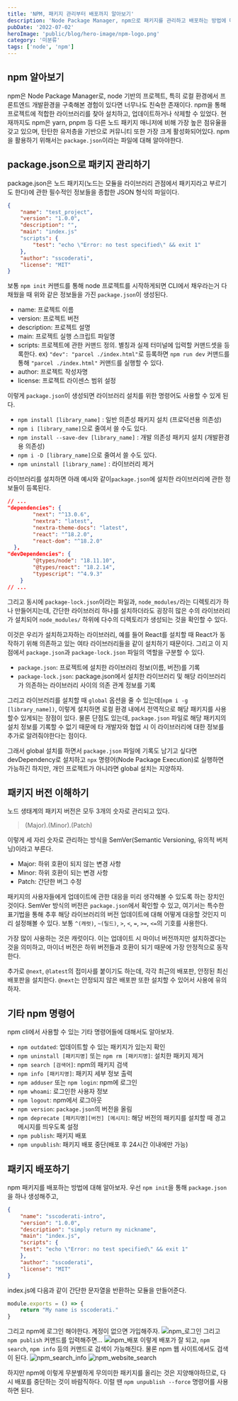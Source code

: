 ```yaml
---
title: 'NPM, 패키지 관리부터 배포까지 알아보기'
description: 'Node Package Manager, npm으로 패키지를 관리하고 배포하는 방법에 대해 알아봅니다.'
pubDate: '2022-07-02'
heroImage: 'public/blog/hero-image/npm-logo.png'
category: '미분류'
tags: ['node', 'npm']
---
```

## npm 알아보기
npm은 Node Package Manager로, node 기반의 프로젝트, 특히 로컬 환경에서 프론트엔드 개발환경을 구축해본 경험이 있다면 너무나도 친숙한 존재이다. npm을 통해 프로젝트에 적합한 라이브러리를 찾아 설치하고, 업데이트하거나 삭제할 수 있었다.
현재까지도 npm은 yarn, pnpm 등 다른 노드 패키지 매니저에 비해 가장 높은 점유율을 갖고 있으며, 탄탄한 유저층을 기반으로 커뮤니티 또한 가장 크게 활성화되어있다.
npm을 활용하기 위해서는 `package.json`이라는 파일에 대해 알아야한다.

## package.json으로 패키지 관리하기
package.json은 노드 패키지(노드는 모듈을 라이브러리 관점에서 패키지라고 부르기도 한다)에 관한 필수적인 정보들을 종합한 JSON 형식의 파일이다.
```json
{
	"name": "test_project",
	"version": "1.0.0",
	"description": "",
	"main": "index.js"
	"scripts": {
		"test": "echo \"Error: no test specified\" && exit 1"
	},
	"author": "sscoderati",
	"license": "MIT"
}
```
보통 `npm init` 커맨드를 통해 node 프로젝트를 시작하게되면 CLI에서 채우라는거 다 채웠을 때 위와 같은 정보들을 가진 `package.json`이 생성된다.
- name: 프로젝트 이름
- version: 프로젝트 버전
- description: 프로젝트 설명
- main: 프로젝트 실행 스크립트 파일명
- scripts: 프로젝트에 관한 커맨드 정의. 별칭과 실제 터미널에 입력할 커맨드셋을 등록한다. ex) `"dev": "parcel ./index.html"`로 등록하면 `npm run dev` 커맨드를 통해 `"parcel ./index.html"` 커맨드를 실행할 수 있다.
- author: 프로젝트 작성자명
- license: 프로젝트 라이센스 범위 설정

이렇게 `package.json`이 생성되면 라이브러리 설치를 위한 명령어도 사용할 수 있게 된다.
- `npm install [library_name]` : 일반 의존성 패키지 설치 (프로덕션용 의존성)
- `npm i [library_name]`으로 줄여서 쓸 수도 있다.
- `npm install --save-dev [library_name]` : 개발 의존성 패키지 설치 (개발환경용 의존성)
- `npm i -D [library_name]`으로 줄여서 쓸 수도 있다.
- `npm uninstall [library_name]` : 라이브러리 제거

라이브러리를 설치하면 아래 예시와 같이`package.json`에 설치한 라이브러리에 관한 정보들이 등록된다.

```json
// ...
"dependencies": {
		"next": "^13.0.6",
		"nextra": "latest",
		"nextra-theme-docs": "latest",
		"react": "^18.2.0",
		"react-dom": "^18.2.0"
  },
"devDependencies": {
		"@types/node": "18.11.10",
		"@types/react": "18.2.14",
		"typescript": "^4.9.3"
	}
// ...
```
그리고 동시에 `package-lock.json`이라는 파일과, `node_modules/`라는 디렉토리가 하나 만들어지는데, 간단한 라이브러리 하나를 설치하더라도 굉장히 많은 수의 라이브러리가 설치되어 `node_modules/` 하위에 다수의 디렉토리가 생성되는 것을 확인할 수 있다.

이것은 우리가 설치하고자하는 라이브러리, 예를 들어 React를 설치할 때 React가 동작하기 위해 의존하고 있는 여타 라이브러리들을 같이 설치하기 때문이다.
그리고 이 지점에서 `package.json`과 `package-lock.json` 파일의 역할을 구분할 수 있다.
- `package.json`: 프로젝트에 설치한 라이브러리 정보(이름, 버전)를 기록
- `package-lock.json`: package.json에서 설치한 라이브러리 및 해당 라이브러리가 의존하는 라이브러리 사이의 의존 관계 정보를 기록

그리고 라이브러리를 설치할 때 `global` 옵션을 줄 수 있는데(`npm i -g [library_name])`, 이렇게 설치하면 로컬 환경 내에서 전역적으로 해당 패키지를 사용할수 있게되는 장점이 있다. 물론 단점도 있는데, `package.json` 파일로 해당 패키지의 설치 정보를 기록할 수 없기 때문에 타 개발자와 협업 시 이 라이브러리에 대한 정보를 추가로 알려줘야한다는 점이다.

그래서 global 설치를 하면서 `package.json` 파일에 기록도 남기고 싶다면 devDependency로 설치하고 `npx` 명령어(Node Package Execution)로 실행하면 가능하긴 하지만, 개인 프로젝트가 아니라면 global 설치는 지양하자.

## 패키지 버전 이해하기
노드 생태계의 패키지 버전은 모두 3개의 숫자로 관리되고 있다.
> (Major).(Minor).(Patch)

이렇게 세 자리 숫자로 관리하는 방식을 SemVer(Semantic Versioning, 유의적 버저닝)이라고 부른다.
- Major: 하위 호환이 되지 않는 변경 사항
- Minor: 하위 호환이 되는 변경 사항
- Patch: 간단한 버그 수정

패키지의 사용자들에게 업데이트에 관한 대응을 미리 생각해볼 수 있도록 하는 장치인 것이다. SemVer 방식의 버전은 `package.json`에서 확인할 수 있고, 여기서는 특수한 표기법을 통해 추후 해당 라이브러리의 버전 업데이트에 대해 어떻게 대응할 것인지 미리 설정해볼 수 있다. 보통 `^(캐럿)`, `~(틸드)`, `>`, `<`, `=`, `>=`, `<=`의 기호를 사용한다.

가장 많이 사용하는 것은 캐럿이다. 이는 업데이트 시 마이너 버전까지만 설치하겠다는 것을 의미하고, 마이너 버전은 하위 버전들과 호환이 되기 때문에 가장 안정적으로 동작한다.

추가로 `@next`, `@latest`의 접미사를 붙이기도 하는데, 각각 최근의 배포판, 안정된 최신 배포판을 설치한다. `@next`는 안정되지 않은 배포판 또한 설치할 수 있어서 사용에 유의하자.

## 기타 npm 명령어
npm cli에서 사용할 수 있는 기타 명령어들에 대해서도 알아보자.
- `npm outdated`: 업데이트할 수 있는 패키지가 있는지 확인
- `npm uninstall [패키지명]` 또는 `npm rm [패키지명]`: 설치한 패키지 제거
- `npm search [검색어]`: npm의 패키지 검색
- `npm info [패키지명]`: 패키지 세부 정보 출력
- `npm adduser` 또는 `npm login`: npm에 로그인
- `npm whoami`: 로그인한 사용자 정보
- `npm logout`: npm에서 로그아웃
- `npm version`: `package.json`의 버전을 올림
- `npm deprecate [패키지명][버전] [메시지]`: 해당 버전의 패키지를 설치할 때 경고 메시지를 띄우도록 설정
- `npm publish`: 패키지 배포
- `npm unpublish`: 패키지 배포 중단(배포 후 24시간 이내에만 가능)

## 패키지 배포하기
npm 패키지를 배포하는 방법에 대해 알아보자.
우선 `npm init`을 통해 `package.json`을 하나 생성해주고,
```json
{
	"name": "sscoderati-intro",
	"version": "1.0.0",
	"description": "simply return my nickname",
	"main": "index.js",
	"scripts": {
	"test": "echo \"Error: no test specified\" && exit 1"
	},
	"author": "sscoderati",
	"license": "MIT"
}
```
index.js에 다음과 같이 간단한 문자열을 반환하는 모듈을 만들어준다.
```js
module.exports = () => {
	return "My name is sscoderati."
}
```

그리고 npm에 로그인 해야한다. 계정이 없으면 가입해주자.
![npm_로그인](https://github.com/sscoderati/cheshier-docs/assets/69716992/bff8ced6-6c34-4c5b-8b91-e47bfcc103c2)
그리고 `npm publish` 커맨드를 입력해주면...
![npm_배포](https://github.com/sscoderati/cheshier-docs/assets/69716992/e9eea4b4-f1f0-4511-a0c4-daad21e1b55b)
이렇게 배포가 잘 되고, `npm search`, `npm info` 등의 커맨드로 검색이 가능해진다.
물론 npm 웹 사이트에서도 검색이 된다.
![npm_search_info](https://github.com/sscoderati/cheshier-docs/assets/69716992/b961a250-c11c-4b88-8bd4-6cc8bfb58a19)
![npm_website_search](https://github.com/sscoderati/cheshier-docs/assets/69716992/51bfbb85-9c15-415f-a6b6-15c59f85802c)

하지만 npm에 이렇게 무분별하게 무의미한 패키지를 올리는 것은 지양해야하므로, 다시 배포를 중단하는 것이 바람직하다.
이럴 땐 `npm unpublish --force` 명령어를 사용하면 된다.
